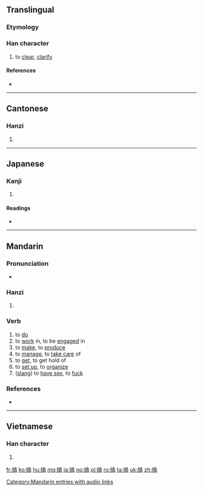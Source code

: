==Translingual==

===Etymology===
{{Han compound|扌|高|c1=s|c2=p|ls=psc}}

===Han character===
{{Han char|rn=64|rad=手|as=10|sn=13|four=50027|canj=QYRB|ids=⿰扌高}}

# to [[clear]], [[clarify]]

====References====
* {{Han ref|kx=0447.100|dkj=12489|dj=0798.020|hdz=31935.080|uh=641E|ud=25630|bh=B764|bd=46948}}

----

==Cantonese==

===Hanzi===
{{yue-hanzi|jyut=[[gaau2]]|y=gaau2}}

# {{defn|lang=yue|sort=手10}}

----

==Japanese==

===Kanji===
{{ja-kanji|grade=|rs=手10}}

# {{defn|lang=ja|sort=手10}}

====Readings====
* {{ja-readings|on=[[こう]] (kō), [[きょう]] (kyō)|kun=[[たたく]] (tataku)}}

----

==Mandarin==

===Pronunciation===
* {{audio|zh-gǎo.ogg|audio|lang=cmn}}

===Hanzi===
{{cmn-hanzi|pin=[[gǎo]] ([[gao3]])|wg=kao<sup>3</sup>}}

# {{defn|lang=cmn|sort=手10}}

[[Category:Mandarin entries with audio links]]

===Verb===
{{cmn-verb|ts|pin=gǎo|pint=gao3}}

# to [[do]]
# to [[work]] in, to be [[engaged]] in 
# to [[make]], to [[produce]]
# to [[manage]], to [[take care]] of
# to [[get]], to get hold of
# to [[set up]], to [[organize]]
# ([[slang]]) to [[have sex]], to [[fuck]]

===References===
* {{cite web
| url = http://www.mdbg.net/chindict/chindict.php?page=worddict&wdrst=0&wdqb=搞
| title = 搞
| work = MDBG English to Chinese dictionary ( Based on CC-CEDICT )
| language = Mandarin/English
| accessdate = 2014-02-24}}

----

==Vietnamese==

===Han character===
{{vi-hantu|[[cào]], [[cạo]], [[cảo]], [[xao]], [[quào]]|rs=手10}}

# {{defn|lang=vi|sort=手10}}

[[fr:搞]]
[[ko:搞]]
[[hu:搞]]
[[mg:搞]]
[[ja:搞]]
[[no:搞]]
[[pl:搞]]
[[ro:搞]]
[[ta:搞]]
[[uk:搞]]
[[zh:搞]]